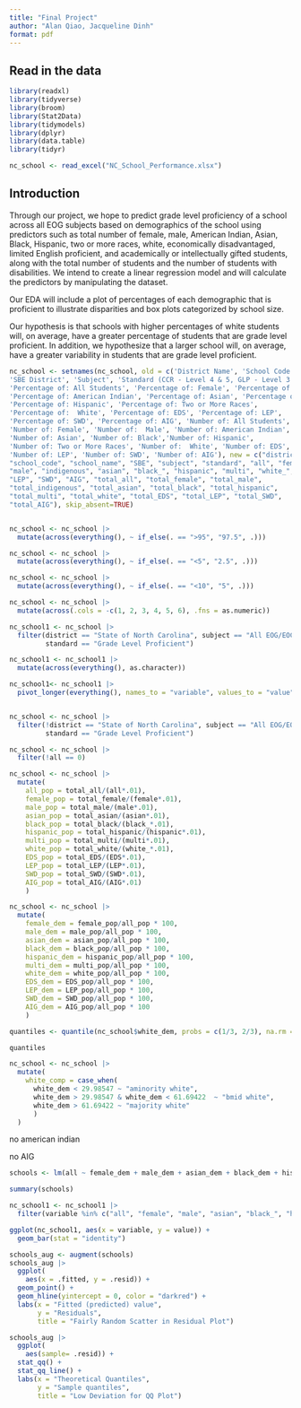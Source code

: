 ```yaml
---
title: "Final Project"
author: "Alan Qiao, Jacqueline Dinh"
format: pdf
---
```


## Read in the data

```r
library(readxl)
library(tidyverse)
library(broom)
library(Stat2Data)
library(tidymodels)
library(dplyr)
library(data.table)
library(tidyr)
```

```r

nc_school <- read_excel("NC_School_Performance.xlsx")
```

## Introduction

Through our project, we hope to predict grade level proficiency of a school across all EOG subjects based on demographics of the school using predictors such as total number of female, male, American Indian, Asian, Black, Hispanic, two or more races, white, economically disadvantaged, limited English proficient, and academically or intellectually gifted students, along with the total number of students and the number of students with disabilities. We intend to create a linear regression model and will calculate the predictors by manipulating the dataset.

Our EDA will include a plot of percentages of each demographic that is proficient to illustrate disparities and box plots categorized by school size.

Our hypothesis is that schools with higher percentages of white students will, on average, have a greater percentage of students that are grade level proficient. In addition, we hypothesize that a larger school will, on average, have a greater variability in students that are grade level proficient.

```r

nc_school <- setnames(nc_school, old = c('District Name', 'School Code', 'School Name', 
'SBE District', 'Subject', 'Standard (CCR - Level 4 & 5, GLP - Level 3 & Above)',
'Percentage of: All Students', 'Percentage of: Female', 'Percentage of:  Male', 
'Percentage of: American Indian', 'Percentage of: Asian', 'Percentage of: Black',
'Percentage of: Hispanic', 'Percentage of: Two or More Races', 
'Percentage of:  White', 'Percentage of: EDS', 'Percentage of: LEP', 
'Percentage of: SWD', 'Percentage of: AIG', 'Number of: All Students', 
'Number of: Female', 'Number of:  Male', 'Number of: American Indian', 
'Number of: Asian', 'Number of: Black','Number of: Hispanic', 
'Number of: Two or More Races', 'Number of:  White', 'Number of: EDS', 
'Number of: LEP', 'Number of: SWD', 'Number of: AIG'), new = c("district", 
"school_code", "school_name", "SBE", "subject", "standard", "all", "female", 
"male", "indigenous", "asian", "black_", "hispanic", "multi", "white_", "EDS", 
"LEP", "SWD", "AIG", "total_all", "total_female", "total_male", 
"total_indigenous", "total_asian", "total_black", "total_hispanic", 
"total_multi", "total_white", "total_EDS", "total_LEP", "total_SWD", 
"total_AIG"), skip_absent=TRUE)


nc_school <- nc_school |>
  mutate(across(everything(), ~ if_else(. == ">95", "97.5", .)))

nc_school <- nc_school |>
  mutate(across(everything(), ~ if_else(. == "<5", "2.5", .)))

nc_school <- nc_school |>
  mutate(across(everything(), ~ if_else(. == "<10", "5", .)))

nc_school <- nc_school |> 
  mutate(across(.cols = -c(1, 2, 3, 4, 5, 6), .fns = as.numeric))

nc_school1 <- nc_school |>
  filter(district == "State of North Carolina", subject == "All EOG/EOC Subjects",
         standard == "Grade Level Proficient")

nc_school1 <- nc_school1 |>
  mutate(across(everything(), as.character))

nc_school1<- nc_school1 |>
  pivot_longer(everything(), names_to = "variable", values_to = "value")


nc_school <- nc_school |>
  filter(!district == "State of North Carolina", subject == "All EOG/EOC Subjects",
         standard == "Grade Level Proficient")

nc_school <- nc_school |>
  filter(!all == 0)
```

```r

nc_school <- nc_school |>
  mutate(
    all_pop = total_all/(all*.01),
    female_pop = total_female/(female*.01),
    male_pop = total_male/(male*.01),
    asian_pop = total_asian/(asian*.01),
    black_pop = total_black/(black_*.01),
    hispanic_pop = total_hispanic/(hispanic*.01),
    multi_pop = total_multi/(multi*.01),
    white_pop = total_white/(white_*.01),
    EDS_pop = total_EDS/(EDS*.01),
    LEP_pop = total_LEP/(LEP*.01),
    SWD_pop = total_SWD/(SWD*.01),
    AIG_pop = total_AIG/(AIG*.01)
    )

nc_school <- nc_school |>
  mutate(
    female_dem = female_pop/all_pop * 100,
    male_dem = male_pop/all_pop * 100,
    asian_dem = asian_pop/all_pop * 100,
    black_dem = black_pop/all_pop * 100,
    hispanic_dem = hispanic_pop/all_pop * 100,
    multi_dem = multi_pop/all_pop * 100,
    white_dem = white_pop/all_pop * 100,
    EDS_dem = EDS_pop/all_pop * 100,
    LEP_dem = LEP_pop/all_pop * 100,
    SWD_dem = SWD_pop/all_pop * 100,
    AIG_dem = AIG_pop/all_pop * 100
    )

quantiles <- quantile(nc_school$white_dem, probs = c(1/3, 2/3), na.rm = TRUE)

quantiles

nc_school <- nc_school |>
  mutate(
    white_comp = case_when(
      white_dem < 29.98547 ~ "aminority white",
      white_dem > 29.98547 & white_dem < 61.69422  ~ "bmid white",
      white_dem > 61.69422 ~ "majority white"
      )
  )
```

no american indian

no AIG

```r

schools <- lm(all ~ female_dem + male_dem + asian_dem + black_dem + hispanic_dem + white_dem + EDS_dem + LEP_dem + SWD_dem + AIG_dem + white_comp, data = nc_school)

summary(schools)
```


```r

nc_school1 <- nc_school1 |>
  filter(variable %in% c("all", "female", "male", "asian", "black_", "hispanic", "white_", "EDS", "LEP", "SWD", "AIG"))

ggplot(nc_school1, aes(x = variable, y = value)) +
  geom_bar(stat = "identity")
```

```r

schools_aug <- augment(schools)
schools_aug |>
  ggplot(
    aes(x = .fitted, y = .resid)) +
  geom_point() +
  geom_hline(yintercept = 0, color = "darkred") +
  labs(x = "Fitted (predicted) value",
       y = "Residuals",
       title = "Fairly Random Scatter in Residual Plot")
```


```r
schools_aug |>
  ggplot(
    aes(sample= .resid)) +
  stat_qq() +
  stat_qq_line() +
  labs(x = "Theoretical Quantiles",
       y = "Sample quantiles",
       title = "Low Deviation for QQ Plot")
```


